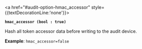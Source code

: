 <a id="audit-option-hmac_accessor" />

<a href="#audit-option-hmac_accessor" style={{textDecorationLine:'none'}}>

**`hmac_accessor (bool : true)`**

</a>

Hash all token accessor data before writing to the audit device.

**Example**: `hmac_accessor=false`

